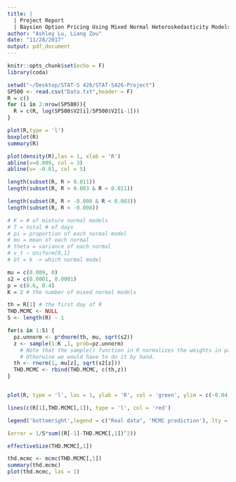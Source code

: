 ```yaml
---
title: |
  | Project Report
  | Baysien Option Pricing Using Mixed Normal Heteroskedasticity Models
author: "Ashley Lu, Liang Zou"
date: "11/28/2017"
output: pdf_document
---
```


```r
knitr::opts_chunk$set(echo = F)
library(coda)

```


```r

setwd("~/Desktop/STAT-S 426/STAT-S426-Project")
SP500 <- read.csv("Data.txt",header = F)
R = c()
for (i in 2:nrow(SP500)){
  R = c(R, log(SP500$V2[i]/SP500$V2[i-1]))
}

```



```r
plot(R,type = 'l')
boxplot(R)
summary(R)

plot(density(R),las = 1, xlab = 'R')
abline(v=0.009, col = 3)
abline(v= -0.01, col = 5)

length(subset(R, R > 0.011))
length(subset(R, R > 0.003 & R < 0.011))

length(subset(R, R > -0.008 & R < 0.003))
length(subset(R, R < -0.008))
```
    
    
    
    
```r
# K = # of mixture normal models 
# T = total # of days
# pi = proportion of each normal model
# mu = mean of each normal
# theta = variance of each normal
# v_t ~ Uniform[0,1]
# Gt = k -> which normal model

mu = c(0.009, 0)
s2 = c(0.0001, 0.0001)
p = c(0.6, 0.4)
K = 2 # the number of mixed normal models

```




```r

th = R[1] # the first day of R
THD.MCMC <- NULL
S <- length(R) - 1

for(s in 1:S) {
  pz.unnorm <- p*dnorm(th, mu, sqrt(s2))
  z <- sample(1:K ,1, prob=pz.unnorm) 
    # Note that the sample() function in R normalizes the weights in pz.unnorm. 
    # Otherwise we would have to do it by hand.
  th <- rnorm(1, mu[z], sqrt(s2[z]))
  THD.MCMC <- rbind(THD.MCMC, c(th,z))
}



```




```r

plot(R, type = 'l', las = 1, ylab = 'R', col = 'green', ylim = c(-0.04,0.03))

lines(c(R[1],THD.MCMC[,1]), type = 'l', col = 'red')

legend('bottomright',legend = c("Real data", 'MCMC prediction'), lty = c(1,1), col = c('green','red'))

(error = 1/S*sum((R[-1]-THD.MCMC[,1])^2))
```


```r
effectiveSize(THD.MCMC[,1])

thd.mcmc <- mcmc(THD.MCMC[,1])
summary(thd.mcmc)
plot(thd.mcmc, las = 1)

```
